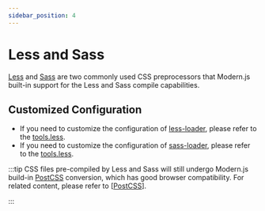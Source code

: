 ```yaml
---
sidebar_position: 4
---
```


# Less and Sass

[Less](https://lesscss.org/) and [Sass](https://sass-lang.com/) are two commonly used CSS preprocessors that Modern.js built-in support for the Less and Sass compile capabilities.

## Customized Configuration

- If you need to customize the configuration of [less-loader](https://github.com/webpack-contrib/less-loader), please refer to the [tools.less](/configure/app/tools/less).
- If you need to customize the configuration of [sass-loader](https://github.com/webpack-contrib/sass-loader), please refer to the [tools.less](/configure/app/tools/sass).

:::tip
CSS files pre-compiled by Less and Sass will still undergo Modern.js build-in [PostCSS](https://postcss.org/) conversion, which has good browser compatibility. For related content, please refer to [[PostCSS](/guides/basic-features/css/postcss)].

:::
